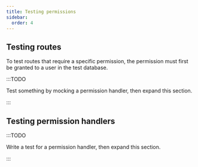 ```yaml
---
title: Testing permissions
sidebar:
  order: 4
---
```


## Testing routes

To test routes that require a specific permission, the permission must first be
granted to a user in the test database.

:::TODO

Test something by mocking a permission handler, then expand this section.

:::

## Testing permission handlers

:::TODO

Write a test for a permission handler, then expand this section.

:::

